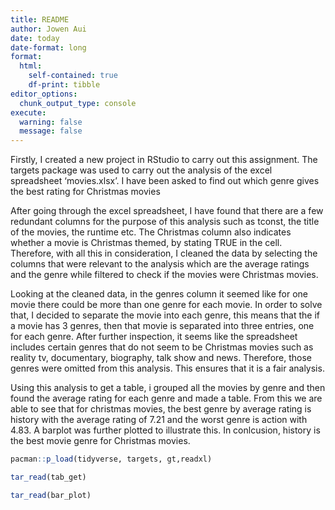 ```yaml
---
title: README
author: Jowen Aui
date: today
date-format: long
format: 
  html: 
    self-contained: true
    df-print: tibble
editor_options: 
  chunk_output_type: console
execute: 
  warning: false
  message: false
---
```


Firstly, I created a new project in RStudio to carry out this assignment. The targets package was used to carry out the analysis of the excel spreadsheet 'movies.xlsx'. I have been asked to find out which genre gives the best rating for Christmas movies

After going through the excel spreadsheet, I have found that there are a few redundant columns for the purpose of this analysis such as tconst, the title of the movies, the runtime etc. The Christmas column also indicates whether a movie is Christmas themed, by stating TRUE in the cell. Therefore, with all this in consideration, I cleaned the data by selecting the columns that were relevant to the analysis which are the average ratings and the genre while filtered to check if the movies were Christmas movies.

Looking at the cleaned data, in the genres column it seemed like for one movie there could be more than one genre for each movie. In order to solve that, I decided to separate the movie into each genre, this means that the if a movie has 3 genres, then that movie is separated into three entries, one for each genre. After further inspection, it seems like the spreadsheet includes certain genres that do not seem to be Christmas movies such as reality tv, documentary, biography, talk show and news. Therefore, those genres were omitted from this analysis. This ensures that it is a fair analysis.

Using this analysis to get a table, i grouped all the movies by genre and then found the average rating for each genre and made a table. From this we are able to see that for christmas movies, the best genre by average rating is history with the average rating of 7.21 and the worst genre is action with 4.83. A barplot was further plotted to illustrate this. In conlcusion, history is the best movie genre for Christmas movies.

```r
pacman::p_load(tidyverse, targets, gt,readxl)
```


```r
tar_read(tab_get)
```

```r
tar_read(bar_plot)
```

